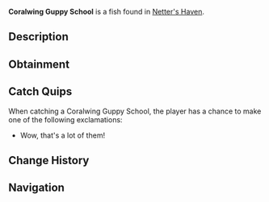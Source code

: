 {{FishInfobox
|image          = Coralwing Guppy School.png
|rarity         = Rare
|sea            = Second Sea
|location       = [[Netter's Haven]]
|sublocation    = 
|sources        = Fishing Net
|radar_location = 
|xp             = 1800
|weather        = Clear
|time           = Day
|season         = Summer, Autumn
|bait           = 
|base_weight    = 58
|base_value     = 2500
|weight_range   = 40
|base_chance    = 30
|base_resil     = 35
}}
'''Coralwing Guppy School''' is a {{Rarity|Rare}} fish found in [[Netter's Haven]].

== Description ==
{{Description|A school of awesome fish!|Bestiary Entry}}

== Obtainment ==
{{Description|Caught in oceans using a net.|Bestiary Hint}}

== Catch Quips ==
When catching a Coralwing Guppy School, the player has a chance to make one of the following exclamations:
* Wow, that's a lot of them!

== Change History ==
{{Change History|{{subst:Current Version}}}}

== Navigation ==
{{Fish Navbox|Netter's Haven}}